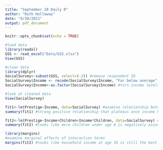```yaml
---
title: "September 20 Daily R"
author: "Ruth Holloway"
date: "9/20/2021"
output: pdf_document
---
```


```r
knitr::opts_chunk$set(echo = TRUE)
```

```r
#load data
library(readxl)
GSS <- read_excel("Data/GSS.xlsx")
View(GSS)

#clean data
library(dplyr)
SocialSurvey<-subset(GSS, select=(-2)) #remove respondent ID
SocialSurvey$Income <- recode(SocialSurvey$Income, "Far below average" = 1, "Below average" = 2, "Average" = 3, "Above average" = 4, "Far above average" =5) #recode income variable
SocialSurvey$Income<-as.factor(SocialSurvey$Income) #turn income levels into factors

#look at cleaned data
View(SocialSurvey)

fit1<-lm(Prestige~Income, data=SocialSurvey) #examine relationship between job pretige and household income at age 16
summary(fit1) #strong positive relationship that plateaus once income hits above average level

fit2<-lm(Prestige~Income+Children+Income*Children, data=SocialSurvey) #make model looking at relationship between job prestige and income at 16 and number of children < 6 years old as well as interaction
summary(fit2) #looks like more children under age 6 is negatively associated with job prestige, but that the presence of more children and a higher household income are 

library(margins)
#examine marginal effects of interaction terms
margins(fit2) #looks like household income at age 16 is still the best predictor of job prestige
```

